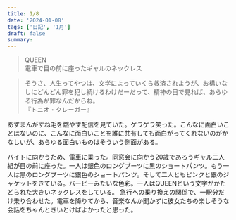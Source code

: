```yaml
---
title: 1/8
date: '2024-01-08'
tags: ['日記', '1月']
draft: false
summary: 
---
```

<blockquote class="p-4 my-4 border-s-4 border-gray-300 bg-gray-50 dark:border-gray-500 dark:bg-gray-800">
    <p class=" text-sm not-italic  leading-relaxed text-gray-900 dark:text-white">QUEEN<br/>電車で目の前に座ったギャルのネックレス</p>
</blockquote>

<blockquote class="p-4 my-4 border-s-4 border-gray-300 bg-gray-50 dark:border-gray-500 dark:bg-gray-800">
    <p class=" text-sm not-italic  leading-relaxed text-gray-900 dark:text-white">そうさ、人生ってやつは、文学によっていくら救済されようが、お構いなしにどんどん罪を犯し続けるわけだーだって、精神の目で見れば、あらゆる行為が罪なんだからね。<br/>『トニオ・クレーガー』</p>
</blockquote>

あずまんがすね毛を燃やす配信を見ていた。ゲラゲラ笑った。こんなに面白いことはないのに、こんなに面白いことを誰に共有しても面白がってくれないのがかなしいが、あらゆる面白いものはそういう側面がある。

バイトに向かうため、電車に乗った。同窓会に向かう20歳であろうギャル二人組が目の前に座った。一人は銀色のロングブーツに黒のショートパンツ。もう一人は黒のロングブーツに銀色のショートパンツ。そして二人ともピンクと銀のジャケットをきている。バービーみたいな色彩。一人はQUEENという文字がかたどられた大きいネックレスをしている。
急行への乗り換えの関係で、一駅分だけ乗り合わせた。電車を降りてから、音楽なんか聞かずに彼女たちの楽しそうな会話をちゃんときいとけばよかったと思った。